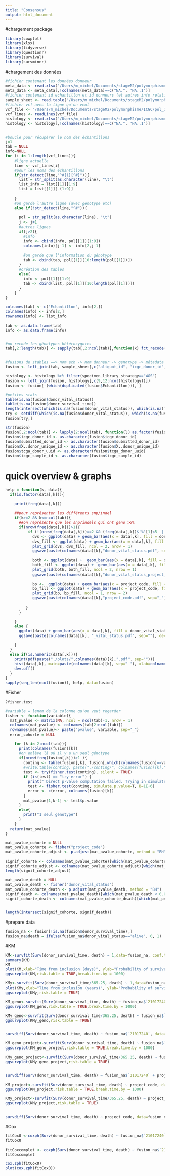 ```yaml
---
title: "Consensus"
output: html_document
---
```


#chargement package
```r
library(cowplot)
library(xlsx)
library(tidyverse)
library(questionr)
library(survival)
library(survminer)
```



#chargement des données

```r
#fichier contenant les données donneur
meta_data <- read.xlsx("/Users/m_michel/Documents/stageM2/polymorphisme/ICGC/pcawg_donor_clinical_August2016_v9.xlsx", 1, header=TRUE)
meta_data <- meta_data[,!colnames(meta_data)==c("NA.", "NA..1")]
#fichier contenant id echantillon et id donneurs (et autres info relatives aux samples)
sample_sheet <- read.table("/Users/m_michel/Documents/stageM2/polymorphisme/ICGC/pcawg_sample_sheet.tsv", sep="\t", header=TRUE)
#fichier vcf avec la ligne qu'on veut
vcf_file <- "/Users/m_michel/Documents/stageM2/polymorphisme/ICGC/pol_1kb.vcf"
vcf_lines <- readLines(vcf_file)
histology <- read.xlsx("/Users/m_michel/Documents/stageM2/polymorphisme/ICGC/pcawg_specimen_histology_August2016_v9.xlsx", 1, header=TRUE)
histology <- histology[,!colnames(histology)==c("NA.", "NA..1")]


#boucle pour récupérer le nom des échantillons 
j=1
tab = NULL
info=NULL
for (i in 1:length(vcf_lines)){
    #ligne actuelle
    line <- vcf_lines[i]
    #pour les noms des échantillons
    if(str_detect(line,"^#{1}[^#]")){
      list = str_split(as.character(line), "\t")
      list_info = list[[1]][1:9]
      list = list[[1]][-(1:9)]
      
    }
    #on garde l'autre ligne (avec genotype etc)
    else if(!str_detect(line,"^#")){
      
      pol = str_split(as.character(line), "\t")
      j <- j+1
      #autres lignes 
      if(j>2){
        #info
        info <- cbind(info, pol[[1]][1:9])
        colnames(info)[j-1] <- info[2,j-1]
        
        #on garde que l'information du génotype
        tab <- cbind(tab, pol[[1]][10:length(pol[[1]])])
      }
      #création des tables 
      else{ 
        info <- pol[[1]][1:9]
        tab <- cbind(list, pol[[1]][10:length(pol[[1]])])
      }
    }
}

colnames(tab) <- c("Echantillon", info[2,])
colnames(info) <- info[2,]
rownames(info) <- list_info 

tab <- as.data.frame(tab)
info <- as.data.frame(info)


#on recode les génotypes hétérozygotes
tab[,2:length(tab)] <- sapply(tab[,2:ncol(tab)],function(x) fct_recode(x, "0|1" = "1|0"))


#fusions de stables ==> nom ech -> nom donneur -> genotype -> métadata
fusion <- left_join(tab, sample_sheet[,c("aliquot_id", "icgc_donor_id", "icgc_sample_id")], by=c(Echantillon="aliquot_id")) %>% left_join(meta_data)  %>% filter(donor_wgs_included_excluded=="Included")

histology <- histology %>% filter(specimen_library_strategy=="WGS")
fusion <- left_join(fusion, histology[,c(9,12:ncol(histology))])
fusion <- fusion[-(which(duplicated(fusion$Echantillon))), ]

#petites stats
table(is.na(fusion$donor_vital_status))
table(is.na(fusion$donor_survival_time))
length(intersect(which(is.na(fusion$donor_vital_status)), which(is.na(fusion$donor_survival_time))))
try <- setdiff(which(is.na(fusion$donor_vital_status)), which(is.na(fusion$donor_survival_time)))
fusion[try,]

str(fusion)
fusion[,2:ncol(tab)] <- lapply(2:ncol(tab), function(l) as.factor(fusion[,l]))
fusion$icgc_donor_id <- as.character(fusion$icgc_donor_id)
fusion$submitted_donor_id <- as.character(fusion$submitted_donor_id)
fusion$X..donor_unique_id <- as.character(fusion$X..donor_unique_id)
fusion$tcga_donor_uuid <- as.character(fusion$tcga_donor_uuid)
fusion$icgc_sample_id <- as.character(fusion$icgc_sample_id)
```

# quick overview & graphs
```r

help = function(k, data){
  if(is.factor(data[,k])){
    
    print(freq(data[,k]))

    ##pour représenter les différents snp/indel
    if(k>=2 && k<=ncol(tab)){ 
      ##on représente que les snp/indels qui ont geno >5% 
      if(nrow(freq(data[,k]))>1){
          if (!(nrow(freq(data[,k]))==2 && (freq(data[,k])$'%'[1]<5  || freq(data[,k])$'%'[2]<5))){ 
            dvs <- ggplot(data) + geom_bar(aes(x = data[,k], fill = donor_vital_status)) + xlab(colnames(data)[k]) + ggtitle(paste(colnames(data)[k], info["REF", k-1], "-->", info["ALT", k-1], sep=" "))
            dvs_fill <- ggplot(data) + geom_bar(aes(x = data[,k], fill = donor_vital_status), position="fill") + xlab(colnames(data)[k]) 
            plot_grid(dvs, dvs_fill, ncol = 2, nrow = 1)
            ggsave(paste(colnames(data)[k],"donor_vital_status.pdf", sep="_"), device="pdf", path="./plots", width=15)
            
            both <- ggplot(data) +  geom_bar(aes(x = data[,k], fill = donor_vital_status)) + facet_wrap(~project_code) + ggtitle(paste(colnames(data)[k], info["REF", k-1], "-->", info["ALT", k-1], sep=" ")) + theme(legend.position="bottom") + xlab(colnames(data)[k])
            both_fill <- ggplot(data) +  geom_bar(aes(x = data[,k], fill = donor_vital_status), position="fill") + facet_wrap(~project_code) + theme(legend.position="bottom") + xlab(colnames(data)[k])
            plot_grid(both, both_fill, ncol = 2, nrow = 1)
            ggsave(paste(colnames(data)[k],"donor_vital_status_project_code.pdf", sep="_"), device="pdf", path="./plots", width=15)
            
            bp <-  ggplot(data) + geom_bar(aes(x = project_code, fill = data[,k])) + ggtitle(paste(colnames(data)[k], info["REF", k-1], "-->", info["ALT", k-1], sep=" "))
            bp_fill <- ggplot(data) + geom_bar(aes(x = project_code, fill = data[,k]), position="fill")
            plot_grid(bp, bp_fill, ncol = 1, nrow = 2)
            ggsave(paste(colnames(data)[k],"project_code.pdf", sep="_"), device="pdf", path="./plots", width=20)
            
         }
      }
     
    }
    else {
      ggplot(data) + geom_bar(aes(x = data[,k], fill = donor_vital_status)) + xlab(colnames(data)[k]) + theme(legend.position="bottom") + ggtitle(paste(colnames(data)[k], sep=" "))
      ggsave(paste(colnames(data)[k], "_vital_status.pdf", sep=""), device="pdf", path="./plots", width=15)

    }
  }
  else if(is.numeric(data[,k])){
    print(pdf(paste("./plots/",colnames(data)[k],".pdf", sep="")))
    hist(data[,k], main=paste(colnames(data)[k], sep=" "), xlab=colnames(data)[k])
    dev.off()
  }
}
sapply(seq_len(ncol(fusion)), help, data=fusion)

```

#Fisher
```r
?fisher.test

#variable = lenom de la colonne qu'on veut regarder
fisher <- function(variable){
  mat_pvalue <- matrix(NA, ncol = ncol(tab)-1, nrow = 1)
  colnames(mat_pvalue) <- colnames(tab[2:ncol(tab)])
  rownames(mat_pvalue)<- paste("pvalue", variable, sep="_")
  error_cohorte = NULL 

    for (k in 2:ncol(tab)){
      print(colnames(fusion)[k])
      #on enlève là où il y a un seul génotype
      if(nrow(freq(fusion[,k]))>1 ){
        conting <- table(fusion[,k], fusion[,which(colnames(fusion)==variable)])
        #write.table(conting, paste("./conting/", colnames(fusion)[k],".txt", sep=""))
        test <- try(fisher.test(conting), silent = TRUE)
        if (is(test) == "try-error") {
          print(" Direct p-value computation failed. Trying in simulated mode (MCMC).")
          test <- fisher.test(conting, simulate.p.value=T, B=1E+6)
          error <- c(error, colnames(fusion)[k])
        }
        mat_pvalue[1,k-1] <- test$p.value 
      }
      else{
        print("1 seul génotype")
      }
    }  
  return(mat_pvalue)
}

mat_pvalue_cohorte = NULL
mat_pvalue_cohorte <- fisher("project_code")
mat_pvalue_cohorte_adjust <- p.adjust(mat_pvalue_cohorte, method = "BH")

signif_cohorte <- colnames(mat_pvalue_cohorte)[which(mat_pvalue_cohorte < 0.05)]
signif_cohorte_adjust <- colnames(mat_pvalue_cohorte_adjust)[which(mat_pvalue_cohorte_adjust < 0.05)]
length(signif_cohorte_adjust)

mat_pvalue_death = NULL
mat_pvalue_death <- fisher("donor_vital_status")
mat_pvalue_cohorte_death <- p.adjust(mat_pvalue_death, method = "BH")
signif_death <- colnames(mat_pvalue_death)[which(mat_pvalue_death < 0.05)]
signif_cohorte_death <- colnames(mat_pvalue_cohorte_death)[which(mat_pvalue_cohorte_death < 0.05)]


length(intersect(signif_cohorte, signif_death))
```


#prepare data
```r
fusion_na <- fusion[!is.na(fusion$donor_survival_time),]
fusion_na$death = ifelse(fusion_na$donor_vital_status=="alive", 0, 1)
```


#KM
```r

KM<-survfit(Surv(donor_survival_time, death) ~ 1,data=fusion_na, conf.type="log-log")
summary(KM)
KM
plot(KM,xlab="Time from inclusion (days)", ylab="Probability of survival", main="Overall survival")
ggsurvplot(KM,risk.table = TRUE,break.time.by = 1000)

KMy<-survfit(Surv(donor_survival_time/365.25, death) ~ 1,data=fusion_na, conf.type="log-log")
plot(KMy,xlab="Time from inclusion (years)", ylab="Probability of survival", main="Overall survival")
ggsurvplot(KMy,risk.table = TRUE)


```

```r
KM_geno<-survfit(Surv(donor_survival_time, death) ~ fusion_na$`21017240`, data=fusion_na, conf.type="log-log")
ggsurvplot(KM_geno,risk.table = TRUE,break.time.by = 1000)

KMy_geno<-survfit(Surv(donor_survival_time/365.25, death) ~ fusion_na$`21017240`,data=fusion_na, conf.type="log-log")
ggsurvplot(KMy_geno,risk.table = TRUE)


survdiff(Surv(donor_survival_time, death) ~ fusion_na$`21017240`, data=fusion_na)

```

```r
KM_geno_project<-survfit(Surv(donor_survival_time, death) ~ fusion_na$`21017240` + project_code, data=fusion_na, conf.type="log-log")
ggsurvplot(KM_geno_project,risk.table = TRUE,break.time.by = 1000)

KMy_geno_project<-survfit(Surv(donor_survival_time/365.25, death) ~ fusion_na$`21017240` + project_code ,data=fusion_na, conf.type="log-log")
ggsurvplot(KMy_geno_project,risk.table = TRUE)


survdiff(Surv(donor_survival_time, death) ~ fusion_na$`21017240` + project_code, data=fusion_na)
```

```r
KM_project<-survfit(Surv(donor_survival_time, death) ~ project_code, data=fusion_na, conf.type="log-log")
ggsurvplot(KM_project,risk.table = TRUE,break.time.by = 1000)

KMy_project<-survfit(Surv(donor_survival_time/365.25, death) ~ project_code ,data=fusion_na, conf.type="log-log")
ggsurvplot(KMy_project,risk.table = TRUE)


survdiff(Surv(donor_survival_time, death) ~ project_code, data=fusion_na)
```


#Cox
```r
fitCox0 <-coxph(Surv(donor_survival_time, death) ~ fusion_na$`21017240`, data=fusion_na)
fitCox0

fitCoxcomplet <- coxph(Surv(donor_survival_time, death) ~ fusion_na$`21017240` + donor_sex + donor_age_at_diagnosis + project_code,  data=fusion_na)
fitCoxcomplet
```

```r
cox.zph(fitCox0)
plot(cox.zph(fitCox0))

```

